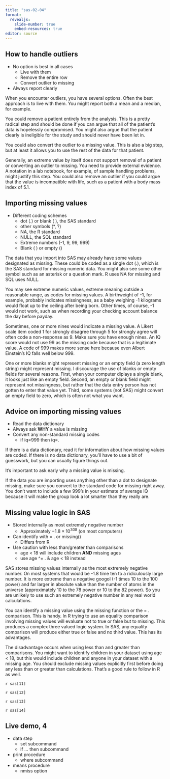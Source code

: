 ```yaml
---
title: "sas-02-04"
format: 
  revealjs:
    slide-number: true
    embed-resources: true
editor: source
---
```


## How to handle outliers

-   No option is best in all cases
    -   Live with them
    -   Remove the entire row
    -   Convert outlier to missing
-   Always report clearly

::: notes

When you encounter outliers, you have several options. Often the best approach is to live with them. You might report both a mean and a median, for example.

You could remove a patient entirely from the analysis. This is a pretty radical step and should be done if you can argue that all of the patient's data is hopelessly compromised. You might also argue that the patient clearly is ineligible for the study and should never have been let in.

You could also convert the outlier to a missing value. This is also a big step, but at least it allows you to use the rest of the data for that patient.

Generally, an extreme value by itself does not support removal of a patient or converting an outlier to missing. You need to provide external evidence. A notation in a lab notebook, for example, of sample handling problems, might justify this step. You could also remove an outlier if you could argue that the value is incompatible with life, such as a patient with a body mass index of 5.1.

:::

## Importing missing values

-   Different coding schemes
    -   dot (.) or blank ( ), the SAS standard
    -   other symbols (*, ?)
    -   NA, the R standard
    -   NULL, the SQL standard
    -   Extreme numbers (-1, 9, 99, 999)
    -   Blank ( ) or empty ()

::: notes

The data that you import into SAS may already have some values designated as missing. These could be coded as a single dot (.), which is the SAS standard for missing numeric data. You might also see some other symbol such as an asterisk or a question mark. R uses NA for missing and SQL uses NULL. 

You may see extreme numeric values, extreme meaning outside a reasonable range, as codes for missing values. A birthweight of -1, for example, probably indicates missingness, as a baby weighing -1 kilograms would float up to the ceiling after being born. Other times, of course, -1 would not work, such as when recording your checking account balance the day before payday.

Sometimes, one or more nines would indicate a missing value. A Likert scale item coded 1 for strongly disagree through 5 for strongly agree will often code a non-response as 9. Make sure you have enough nines. An IQ score would not use 99 as the missing code because that is a legitimate value. A code of 999 makes more sense here because even Albert Einstein's IQ falls well below 999.

One or more blanks might represent missing or an empty field (a zero length string) might represent missing. I discourage the use of blanks or empty fields for several reasons. First, when your computer diplays a single blank, it looks just like an empty field. Second, an empty or blank field might represent not missingness, but rather that the data entry person has not gotten to enter that value yet. Third, some systems (not SAS) might convert an empty field to zero, which is often not what you want.

:::

## Advice on importing missing values

-   Read the data dictionary
-   Always ask **WHY** a value is missing
-   Convert any non-standard missing codes
    -   if iq=999 then iq=.

::: notes

If there is a data dictionary, read it for information about how missing values are coded. If there is no data dictionary, you'll have to use a bit of guesswork, but you can usually figure things out.

It's important to ask early why a missing value is missing.

If the data you are importing uses anything other than a dot to designate missing, make sure you convert to the standard code for missing right away. You don't want to include a few 999's in your estimate of average IQ because it will make the group look a lot smarter than they really are.

:::

## Missing value logic in SAS

-   Stored internally as most extremely negative number
    -   Approximately $-1.8 \times 10^{308}$ (on most computers)
-   Can identify with = . or missing()
    -   Differs from R
-   Use caution with less than/greater than comparisons
    -   age < 18 will include children **AND** missing ages
    -   use age ^= . & age < 18 instead

::: notes

SAS stores missing values internally as the most extremely negative number. On most systems that would be -1.8 time ten to a ridiculously large number. It is more extreme than a negative googol (-1 times 10 to the 100 power) and far larger in absolute value than the number of atoms in the universe (approximately 10 to the 78 power or 10 to the 82 power). So you are unlikely to use such an extremely negative number in any real world calculations.

You can identify a missing value using the missing function or the = . comparison. This is handy. In R trying to use an equality comparison involving missing values will evaluate not to true or false but to missing. This produces a complex three valued logic system. In SAS, any equality comparison will produce either true or false and no third value. This has its advantages.

The disadvantage occurs when using less than and greater than comparisons. You might want to identify children in your dataset using age < 18, but this would include children and anyone in your dataset with a missing age. You should exclude missing values explicitly first before doing any less than or greater than calculations. That's a good rule to follow in R as well.

:::

`r sas[11]`

`r sas[12]`

`r sas[13]`

`r sas[14]`

## Live demo, 4

-   data step
    -   set subcommand
    -   if ... then subcommand
-   print procedure
    -   where subcommand
-   means procedure
    -   nmiss option